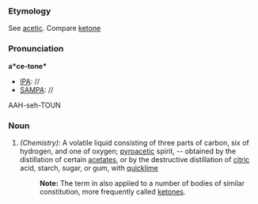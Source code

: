===Etymology===
See [[acetic]].  Compare [[ketone]]
===Pronunciation===
'''a*ce-tone*'''
*[[IPA]]: //
*[[SAMPA]]: //
AAH-seh-TOUN
===Noun===
#''(Chemistry):'' A volatile liquid consisting of three parts of carbon, six of hydrogen, and one of oxygen; [[pyroacetic]] spirit, -- obtained by the distillation of certain [[acetates]], or by the destructive distillation of [[citric]] acid, starch, sugar, or gum, with [[quicklime]]
#:'''Note:''' The term in also applied to a number of bodies of similar constitution, more frequently called [[ketone]]s.